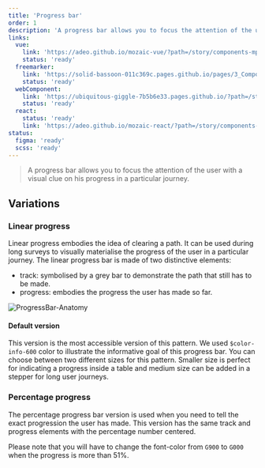 ```yaml
---
title: 'Progress bar'
order: 1
description: 'A progress bar allows you to focus the attention of the user with a visual clue on his progress in a particular journey.'
links:
  vue:
    link: 'https://adeo.github.io/mozaic-vue/?path=/story/components-mprogress'
    status: 'ready'
  freemarker:
    link: 'https://solid-bassoon-011c369c.pages.github.io/pages/3_Components/progressbar/'
    status: 'ready'
  webComponent:
    link: 'https://ubiquitous-giggle-7b5b6e33.pages.github.io/?path=/story/components-progressbar'
    status: 'ready'
  react:
    status: 'ready'
    link: 'https://adeo.github.io/mozaic-react/?path=/story/components-progressbar'
status:
  figma: 'ready'
  scss: 'ready'
---
```


> A progress bar allows you to focus the attention of the user with a visual clue on his progress in a particular journey.

## Variations

### Linear progress

Linear progress embodies the idea of clearing a path. It can be used during long surveys to visually materialise the progress of the user in a particular journey. The linear progress bar is made of two distinctive elements:

- track: symbolised by a grey bar to demonstrate the path that still has to be made.
- progress: embodies the progress the user has made so far.

![ProgressBar-Anatomy](ProgressBar-Anatomy.png)

#### Default version

This version is the most accessible version of this pattern. We used `$color-info-600` color to illustrate the informative goal of this progress bar. You can choose between two different sizes for this pattern. Smaller size is perfect for indicating a progress inside a table and medium size can be added in a stepper for long user journeys.

<Story id="indicator-progress-bar--default" />

### Percentage progress

The percentage progress bar version is used when you need to tell the exact progression the user has made. This version has the same track and progress elements with the percentage number centered.

<Story id="indicator-progress-bar--percentage-shown" />

<Highlight type="tips" title="Pourcentage font color">

Please note that you will have to change the font-color from `G900` to `G000` when the progress is more than 51%.

</Highlight>
